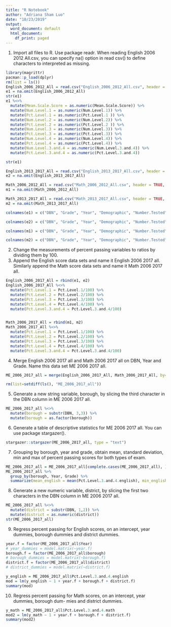 ```yaml
---
title: "R Notebook"
author: "Adriana Sham Luo"
date: "10/23/2019"
output:
  word_document: default
  html_document:
    df_print: paged
---
```


(1) Import all files to R. Use package readr. When reading English 2006 2012 All.csv, you can specify na() option in read csv() to define characters to interpreted as missing.
```r
library(magrittr)
pacman::p_load(dplyr)
rm(list = ls())
English_2006_2012_All = read.csv("English_2006_2012_All.csv", header = TRUE, sep = ",") 
e1 = na.omit(English_2006_2012_All)
str(e1)
e1 %<>%
  mutate(Mean.Scale.Score = as.numeric(Mean.Scale.Score)) %>%
  mutate(Num.Level.1 = as.numeric(Num.Level.1)) %>%
  mutate(Pct.Level.1 = as.numeric(Pct.Level.1 )) %>%
  mutate(Num.Level.2 = as.numeric(Num.Level.2)) %>%
  mutate(Pct.Level.2 = as.numeric(Pct.Level.2 )) %>%
  mutate(Num.Level.3 = as.numeric(Num.Level.3)) %>%
  mutate(Pct.Level.3 = as.numeric(Pct.Level.3)) %>%
  mutate(Num.Level.4 = as.numeric(Num.Level.4)) %>%
  mutate(Pct.Level.4 = as.numeric(Pct.Level.4)) %>%
  mutate(Num.Level.3.and.4 = as.numeric(Num.Level.3.and.4)) %>%
  mutate(Pct.Level.3.and.4 = as.numeric(Pct.Level.3.and.4))

str(e1)

English_2013_2017_All = read.csv("English_2013_2017_All.csv", header = TRUE, sep = ",", na.strings = "NA")
e2 = na.omit(English_2013_2017_All)

Math_2006_2012_All = read.csv("Math_2006_2012_All.csv", header = TRUE, sep = ",", na.strings = "NA")
m1 = na.omit(Math_2006_2012_All)

Math_2013_2017_All = read.csv("Math_2013_2017_All.csv", header = TRUE, sep = ",", na.strings = "NA")
m2 = na.omit(Math_2013_2017_All)

colnames(e1) = c("DBN", "Grade", "Year", "Demographic", "Number.Tested", "Mean.Scale.Score", "Num.Level.1", "Pct.Level.1", "Num.Level.2", "Pct.Level.2", "Num.Level.3", "Pct.Level.3", "Num.Level.4", "Pct.Level.4", "Num.Level.3.and.4", "Pct.Level.3.and.4")

colnames(e2) = c("DBN", "Grade", "Year", "Demographic", "Number.Tested", "Mean.Scale.Score", "Num.Level.1", "Pct.Level.1", "Num.Level.2", "Pct.Level.2", "Num.Level.3", "Pct.Level.3", "Num.Level.4", "Pct.Level.4", "Num.Level.3.and.4", "Pct.Level.3.and.4")

colnames(m1) = c("DBN", "Grade", "Year", "Demographic", "Number.Tested", "Mean.Scale.Score", "Num.Level.1", "Pct.Level.1", "Num.Level.2", "Pct.Level.2", "Num.Level.3", "Pct.Level.3", "Num.Level.4", "Pct.Level.4", "Num.Level.3.and.4", "Pct.Level.3.and.4")

colnames(m2) = c("DBN", "Grade", "Year", "Demographic", "Number.Tested", "Mean.Scale.Score", "Num.Level.1", "Pct.Level.1", "Num.Level.2", "Pct.Level.2", "Num.Level.3", "Pct.Level.3", "Num.Level.4", "Pct.Level.4", "Num.Level.3.and.4", "Pct.Level.3.and.4")
```

(2) Change the measurements of percent passing variables to ratios by dividing them by 100.
(3) Append the English score data sets and name it English 2006 2017 all. Similarly append the Math score data sets and name it Math 2006 2017 all.
```r
English_2006_2017_All = rbind(e1, e2)
English_2006_2017_All %<>%
  mutate(Pct.Level.1 = Pct.Level.1/100) %>%
  mutate(Pct.Level.2 = Pct.Level.2/100) %>%
  mutate(Pct.Level.3 = Pct.Level.3/100) %>%
  mutate(Pct.Level.4 = Pct.Level.4/100) %>%
  mutate(Pct.Level.3.and.4 = Pct.Level.3.and.4/100)


Math_2006_2017_All = rbind(m1, m2)
Math_2006_2017_All %<>%
  mutate(Pct.Level.1 = Pct.Level.1/100) %>%
  mutate(Pct.Level.2 = Pct.Level.2/100) %>%
  mutate(Pct.Level.3 = Pct.Level.3/100) %>%
  mutate(Pct.Level.4 = Pct.Level.4/100) %>%
  mutate(Pct.Level.3.and.4 = Pct.Level.3.and.4/100)
```

(4) Merge English 2006 2017 all and Math 2006 2017 all on DBN, Year and Grade. Name this data set ME 2006 2017 all.
```r
ME_2006_2017_all = merge(English_2006_2017_All, Math_2006_2017_All, by=c("DBN", "Grade", "Year"), all.x  = T, all.y = T, suffixes = c(".english",".math"))

rm(list=setdiff(ls(), "ME_2006_2017_all"))
```

(5) Generate a new string variable, borough, by slicing the third character in the DBN column in ME 2006 2017 all.
```r
ME_2006_2017_all %<>%
  mutate(borough = substr(DBN, 3,3)) %>%
  mutate(borough = as.factor(borough))
```

(6) Generate a table of descriptive statistics for ME 2006 2017 all. You can use package stargazer().
```r
stargazer::stargazer(ME_2006_2017_all, type = "text")
```

(7) Grouping by borough, year and grade, obtain mean, standard deviation, min and max of percent passing scores for both types of exam.
```r
ME_2006_2017_all = ME_2006_2017_all[complete.cases(ME_2006_2017_all), ]
ME_2006_2017_all %>%
  group_by(borough, Year, Grade) %>%
  summarize(mean_english = mean(Pct.Level.3.and.4.english), min_english= min(Pct.Level.3.and.4.english), max_english = max(Pct.Level.3.and.4.english), sd_english = sd(Pct.Level.3.and.4.english), mean_math = mean(Pct.Level.3.and.4.math), min_math= min(Pct.Level.3.and.4.math), max_math = max(Pct.Level.3.and.4.math), sd_math= sd(Pct.Level.3.and.4.math))
```

(8) Generate a new numeric variable, district, by slicing the first two characters in the DBN column in ME 2006 2017 all.
```r
ME_2006_2017_all %<>%
  mutate(district = substr(DBN, 1,2)) %>%
  mutate(district = as.numeric(district))
str(ME_2006_2017_all)
```

(9) Regress percent passing for English scores, on an intercept, year dummies, borough dummies and district dummies.
```r
year.f = factor(ME_2006_2017_all$Year)
# year_dummies = model.matrix(~year.f)
borough.f = factor(ME_2006_2017_all$borough)
# borough_dummies = model.matrix(~borough.f)
district.f = factor(ME_2006_2017_all$district)
# district_dummies = model.matrix(~district.f)

y_english = ME_2006_2017_all$Pct.Level.3.and.4.english
mod = lm(y_english ~ 1 + year.f + borough.f + district.f)
summary(mod)
```

(10) Regress percent passing for Math scores, on an intercept, year dummies, borough dum- mies and district dummies.
```r
y_math = ME_2006_2017_all$Pct.Level.3.and.4.math
mod2 = lm(y_math ~ 1 + year.f + borough.f + district.f)
summary(mod2)
```
